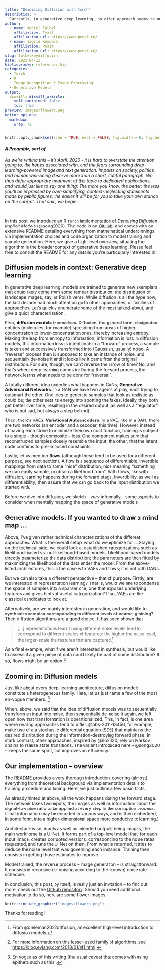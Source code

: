 ```yaml
---
title: "Denoising Diffusion with torch"
description: >
  Currently, in generative deep learning, no other approach seems to outperform the family of diffusion models. Would you like to try for yourself? If so, our torch implementation of denoising diffusion  provides an easy-to-use, easy-to-configure interface.
author:
  - name: Daniel Falbel
    affiliation: Posit
    affiliation_url: https://www.posit.co/
  - name: Sigrid Keydana
    affiliation: Posit
    affiliation_url: https://www.posit.co/
slug: falbelkeydiffusion
date: 2023-04-13
bibliography: references.bib
categories:
  - Torch
  - R
  - Image Recognition & Image Processing
  - Generative Models
output:
  distill::distill_article:
    self_contained: false
    toc: true
preview: images/flowers.png
editor_options: 
  markdown: 
    wrap: 72
---
```


```r
knitr::opts_chunk$set(echo = TRUE, eval = FALSE, fig.width = 6, fig.height = 6)
```

#### *A Preamble, sort of*

*As we're writing this -- it's April, 2020 -- it is hard to overstate
the attention going to, the hopes associated with, and the fears
surrounding deep-learning-powered image and text generation. Impacts on
society, politics, and human well-being deserve more than a short,
dutiful paragraph. We thus defer appropriate treatment of this topic to
dedicated publications, and would just like to say one thing: The more
you know, the better; the less you'll be impressed by over-simplifying,
context-neglecting statements made by public figures; the easier it will
be for you to take your own stance on the subject. That said, we begin.*

<br />

In this post, we introduce an R `torch` implementation of *Denoising
Diffusion Implicit Models* (@song2020). The code is on
[GitHub](https://github.com/dfalbel/denoising-diffusion), and comes with
an extensive README detailing everything from mathematical underpinnings
via implementation choices and code organization to model training and
sample generation. Here, we give a high-level overview, situating the
algorithm in the broader context of generative deep learning. Please
feel free to consult the README for any details you're particularly
interested in!

## Diffusion models in context: Generative deep learning

In generative deep learning, models are trained to generate new
exemplars that could likely come from some familiar distribution: the
distribution of landscape images, say, or Polish verse. While diffusion
is all the hype now, the last decade had much attention go to other
approaches, or families of approaches. Let's quickly enumerate some of
the most talked-about, and give a quick characterization.

First, **diffusion models** themselves. Diffusion, the general term,
designates entities (molecules, for example) spreading from areas of
higher concentration to lower-concentration ones, thereby increasing
entropy. Making the leap from entropy to information, information is
lost. In diffusion models, this information loss is intentional: In a
"forward" process, a sample is taken and successively transformed into
(Gaussian, usually) noise. A "reverse" process then is supposed to take
an instance of noise, and sequentially de-noise it until it looks like
it came from the original distribution. For sure, though, we can't
reverse the arrow of time? No, and that's where deep learning comes in:
During the forward process, the network learns what needs to be done for
"reversal".

A totally different idea underlies what happens in GANs, **Generative
Adversarial Networks**. In a GAN we have two agents at play, each trying
to outsmart the other. One tries to generate samples that look as
realistic as could be; the other sets its energy into spotting the
fakes. Ideally, they both get better over time, resulting in the desired
output (as well as a "regulator" who is not bad, but always a step
behind).

Then, there's VAEs: **Variational Autoencoders**. In a VAE, like in a
GAN, there are two networks (an encoder and a decoder, this time).
However, instead of having each strive to minimize their own cost
function, training is subject to a single -- though composite -- loss.
One component makes sure that reconstructed samples closely resemble the
input; the other, that the latent code confirms to pre-imposed
constraints.

Lastly, let us mention **flows** (although these tend to be used for a
different purpose, see next section). A flow is a sequence of
differentiable, invertible mappings from data to some "nice"
distribution, nice meaning "something we can easily sample, or obtain a
likelihood from". With flows, like with diffusion, learning happens
during the forward stage. Invertibility, as well as differentiability,
then assure that we can go back to the input distribution we started
with.

Before we dive into diffusion, we sketch -- *very* informally -- some
aspects to consider when mentally mapping the space of generative
models.

## Generative models: If you wanted to draw a mind map ...

Above, I've given rather technical characterizations of the different
approaches: What is the overall setup, what do we optimize for ...
Staying on the technical side, we could look at established
categorizations such as likelihood-based vs. not-likelihood-based
models. Likelihood-based models directly parameterize the data
distribution; the parameters are then fitted by maximizing the
likelihood of the data under the model. From the above-listed
architectures, this is the case with VAEs and flows; it is not with
GANs.

But we can also take a different perspective -- that of purpose.
Firstly, are we interested in representation learning? That is, would we
like to condense the space of samples into a sparser one, one that
exposes underlying features and gives hints at useful categorization? If
so, VAEs are the classical candidates to look at.

Alternatively, are we mainly interested in generation, and would like to
synthesize samples corresponding to different levels of coarse-graining?
Then diffusion algorithms are a good choice. It has been shown that

> [...] representations learnt using different noise levels tend to
> correspond to different scales of features: the higher the noise
> level, the larger-scale the features that are captured.[^1]

[^1]: From @dieleman2022diffusion, an excellent high-level introduction
    to diffusion models.

As a final example, what if we aren't interested in synthesis, but would
like to assess if a given piece of data could likely be part of some
distribution? If so, flows might be an option.[^2]

[^2]: For more information on this lesser-used family of algorithms, see
    <https://blog.evjang.com/2018/01/nf1.html>.

## Zooming in: Diffusion models

Just like about every deep-learning architecture, diffusion models
constitute a heterogeneous family. Here, let us just name a few of the
most en-vogue members. [^3]

[^3]: En vogue as of this writing (the usual caveat that comes with
    using epitheta such as this).

When, above, we said that the idea of diffusion models was to
sequentially transform an input into noise, then sequentially de-noise
it again, we left open how that transformation is operationalized. This,
in fact, is one area where rivaling approaches tend to differ.
@abs-2011-13456, for example, make use of a a stochastic differential
equation (SDE) that maintains the desired distribution during the
information-destroying forward phase. In stark contrast, other
approaches, inspired by @ho2020, rely on Markov chains to realize state
transitions. The variant introduced here -- @song2020 -- keeps the same
spirit, but improves on efficiency.

## Our implementation -- overview

The [README](https://github.com/dfalbel/denoising-diffusion) provides a
very thorough introduction, covering (almost) everything from
theoretical background via implementation details to training procedure
and tuning. Here, we just outline a few basic facts.

As already hinted at above, all the work happens during the forward
stage. The network takes two inputs, the images as well as information
about the signal-to-noise ratio to be applied at every step in the
corruption process. (That information may be encoded in various ways,
and is then embedded, in some form, into a higher-dimensional space more
conducive to learning.)

Architecture-wise, inputs as well as intended outputs being images, the
main workhorse is a U-Net. It forms part of a top-level model that, for
each input image, creates corrupted versions, corresponding to the noise
rates requested, and runs the U-Net on them. From what is returned, it
tries to deduce the noise level that was governing each instance.
Training then consists in getting those estimates to improve.

Model trained, the reverse process -- image generation -- is
straightforward: It consists in recursive de-noising according to the
(known) noise rate schedule.

In conclusion, this post, by itself, is really just an invitation -- to
find out more, check out the [GitHub
repository](https://github.com/dfalbel/denoising-diffusion/). Should you
need additional motivation to do so, here are some flower images.

```r
knitr::include_graphics("images/flowers.png")
```

Thanks for reading!
